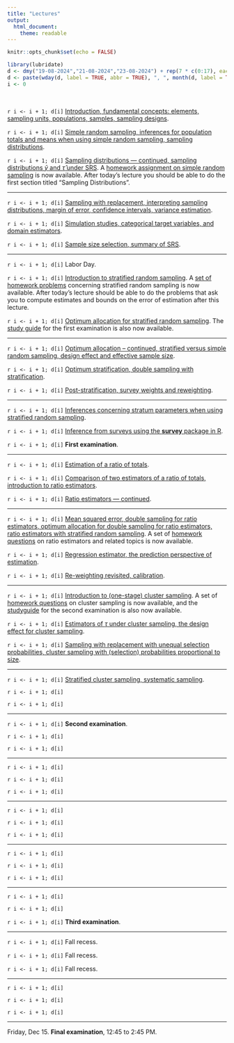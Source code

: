 ```yaml
---
title: "Lectures"
output: 
  html_document: 
    theme: readable
---
```


```r
knitr::opts_chunk$set(echo = FALSE)
```

```r
library(lubridate)
d <- dmy("19-08-2024","21-08-2024","23-08-2024") + rep(7 * c(0:17), each = 3)
d <- paste(wday(d, label = TRUE, abbr = TRUE), ", ", month(d, label = TRUE), " ", day(d), ".", sep = "")
i <- 0
```

&nbsp;

`r i <- i + 1; d[i]` [Introduction, fundamental concepts: elements, sampling units, populations, samples, sampling designs](lecture-08-19-2024.html).

`r i <- i + 1; d[i]` [Simple random sampling, inferences for population totals and means when using simple random sampling, sampling distributions](lecture-08-21-2024.html). 

`r i <- i + 1; d[i]` [Sampling distributions --- continued, sampling distributions $\bar{y}$ and $\hat\tau$ under SRS](lecture-08-23-2024.html). A [homework assignment on simple random sampling](hw-srs.html) is now available. After today's lecture you should be able to do the first section titled "Sampling Distributions". 
 
***

`r i <- i + 1; d[i]` [Sampling with replacement, interpreting sampling distributions, margin of error, confidence intervals, variance estimation](lecture-08-26-2024.html).

`r i <- i + 1; d[i]` [Simulation studies, categorical target variables, and domain estimators](lecture-08-28-2024.html).

`r i <- i + 1; d[i]` [Sample size selection, summary of SRS](lecture-08-30-2024.html).
 
***

`r i <- i + 1; d[i]` Labor Day.

`r i <- i + 1; d[i]` [Introduction to stratified random sampling](lecture-09-04-2024.html). A [set of homework problems](hw-stratified.html) concerning stratified random sampling is now available. After today's lecture should be able to do the problems that ask you to compute estimates and bounds on the error of estimation after this lecture. 

`r i <- i + 1; d[i]` [Optimum allocation for stratified random sampling](lecture-09-06-2024.html). The [study guide](e1-studyguide.html) for the first examination is also now available.
 
***

`r i <- i + 1; d[i]` [Optimum allocation -- continued, stratified versus simple random sampling, design effect and effective sample size](lecture-09-09-2024.html).

`r i <- i + 1; d[i]` [Optimum stratification, double sampling with stratification](lecture-09-11-2024.html).

`r i <- i + 1; d[i]` [Post-stratification, survey weights and reweighting](lecture-09-13-2024.html). 
 
***

`r i <- i + 1; d[i]` [Inferences concerning stratum parameters when using stratified random sampling](lecture-09-16-2024.html).

`r i <- i + 1; d[i]` [Inference from surveys using the **survey** package in R](lecture-09-18-2024.html). 

`r i <- i + 1; d[i]` **First examination**. 
 
***

`r i <- i + 1; d[i]` [Estimation of a ratio of totals](lecture-09-23-2024.html).

`r i <- i + 1; d[i]` [Comparison of two estimators of a ratio of totals, introduction to ratio estimators](lecture-09-25-2024.html).

`r i <- i + 1; d[i]` [Ratio estimators --- continued](lecture-09-27-2024.html).
 
***

`r i <- i + 1; d[i]` [Mean squared error, double sampling for ratio estimators, optimum allocation for double sampling for ratio estimators, ratio estimators with stratified random sampling](lecture-09-30-2024.html). A set of [homework questions](hw-ratio.html) on ratio estimators and related topics is now available. 

`r i <- i + 1; d[i]` [Regression estimator, the prediction perspective of estimation](lecture-10-02-2024.html).  

`r i <- i + 1; d[i]` [Re-weighting revisited, calibration](lecture-10-04-2024.html).
 
***

`r i <- i + 1; d[i]` [Introduction to (one-stage) cluster sampling](lecture-10-07-2024.html). A set of [homework questions](hw-cluster.html) on cluster sampling is now available, and the [studyguide](e2-studyguide.html) for the second examination is also now available.

`r i <- i + 1; d[i]` [Estimators of $\tau$ under cluster sampling, the design effect for cluster sampling](lecture-10-09-2024.html).

`r i <- i + 1; d[i]` [Sampling with replacement with unequal selection probabilities, cluster sampling with (selection) probabilities proportional to size](lecture-10-11-2024.html).
 
***

`r i <- i + 1; d[i]` [Stratified cluster sampling, systematic sampling](lecture-10-14-2024.html).

`r i <- i + 1; d[i]` 

`r i <- i + 1; d[i]` 
 
***

`r i <- i + 1; d[i]` **Second examination**.

`r i <- i + 1; d[i]` 

`r i <- i + 1; d[i]` 
 
***

`r i <- i + 1; d[i]` 

`r i <- i + 1; d[i]` 

`r i <- i + 1; d[i]` 
 
***

`r i <- i + 1; d[i]` 

`r i <- i + 1; d[i]` 

`r i <- i + 1; d[i]` 
 
***

`r i <- i + 1; d[i]` 

`r i <- i + 1; d[i]` 
 
`r i <- i + 1; d[i]` 
 
***

`r i <- i + 1; d[i]` 

`r i <- i + 1; d[i]` 

`r i <- i + 1; d[i]` **Third examination**.
 
***

`r i <- i + 1; d[i]` Fall recess.
 
`r i <- i + 1; d[i]` Fall recess. 

`r i <- i + 1; d[i]` Fall recess.
 
***

`r i <- i + 1; d[i]` 

`r i <- i + 1; d[i]` 

`r i <- i + 1; d[i]` 

***

Friday, Dec 15. **Final examination**, 12:45 to 2:45 PM.


